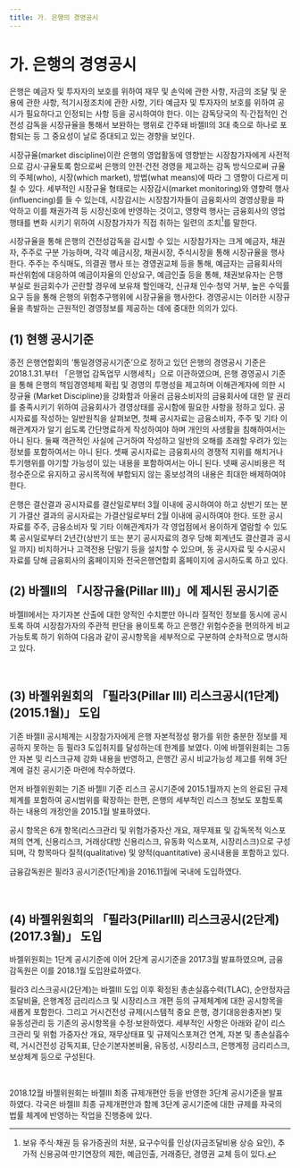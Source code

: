 ```yaml
---
title: 가. 은행의 경영공시
---
```


# 가. 은행의 경영공시


은행은 예금자 및 투자자의 보호를 위하여 재무 및 손익에 관한 사항, 자금의 조달 및 운용에 관한 사항, 적기시정조치에 관한 사항, 기타 예금자 및 투자자의 보호를 위하여 공시가 필요하다고 인정되는 사항 등을 공시하여야 한다. 이는 감독당국의 직·간접적인 건전성 감독을 시장규율을 통해서 보완하는 행위로 간주돼 바젤II의 3대 축으로 하나로 포함되는 등 그 중요성이 날로 증대되고 있는 경향을 보인다.

시장규율(market discipline)이란 은행의 영업활동에 영향받는 시장참가자에게 사전적 으로 감시·규율토록 함으로써 은행의 안전·건전 경영을 제고하는 감독 방식으로써 규율의 주체(who), 시장(which market), 방법(what means)에 따라 그 영향이 다르게 미칠 수 있다. 세부적인 시장규율 형태로는 시장감시(market monitoring)와 영향력 행사 (influencing)를 들 수 있는데, 시장감시는 시장참가자들이 금융회사의 경영상황을 파악하고 이를 채권가격 등 시장신호에 반영하는 것이고, 영향력 행사는 금융회사의 영업행태를 변화 시키기 위하여 시장참가자가 직접 취하는 일련의 조치[^1]를 말한다.

시장규율을 통해 은행의 건전성감독을 감시할 수 있는 시장참가자는 크게 예금자, 채권자, 주주로 구분 가능하며, 각각 예금시장, 채권시장, 주식시장을 통해 시장규율을 행사한다. 주주는 주식매도, 의결권 행사 또는 경영권교체 등을 통해, 예금자는 금융회사의 파산위험에 대응하여 예금이자율의 인상요구, 예금인출 등을 통해, 채권보유자는 은행 부실로 원금회수가 곤란할 경우에 보유채 할인매각, 신규채 인수·청약 거부, 높은 수익률 요구 등을 통해 은행의 위험추구행위에 시장규율을 행사한다. 경영공시는 이러한 시장규율을 촉발하는 근원적인 경영정보를 제공하는 데에 중대한 의의가 있다.

[^1]: 보유 주식·채권 등 유가증권의 처분, 요구수익률 인상(자금조달비용 상승 요인), 추가적 신용공여·만기연장의 제한, 예금인출, 거래중단, 경영권 교체 등이 있다.

## (1) 현행 공시기준
종전 은행연합회의 ‘통일경영공시기준’으로 정하고 있던 은행의 경영공시 기준은 2018.1.31.부터 「은행업 감독업무 시행세칙」으로 이관하였으며, 은행 경영공시 기준을 통해 은행의 책임경영체제 확립 및 경영의 투명성을 제고하며 이해관계자에 의한 시장규율 (Market Discipline)을 강화함과 아울러 금융소비자의 금융회사에 대한 알 권리를 충족시키기 위하여 금융회사가 경영상태를 공시함에 필요한 사항을 정하고 있다. 공시자료를 작성하는 일반원칙을 살펴보면, 첫째 공시자료는 금융소비자, 주주 및 기타 이해관계자가 알기 쉽도록 간단명료하게 작성하여야 하며 개인의 사생활을 침해하여서는 아니 된다. 둘째 객관적인 사실에 근거하여 작성하고 일반의 오해를 초래할 우려가 있는 정보를 포함하여서는 아니 된다. 셋째 공시자료는 금융회사의 경쟁적 지위를 해치거나 투기행위를 야기할 가능성이 있는 내용을 포함하여서는 아니 된다. 넷째 공시비용은 적정수준으로 유지하고 공시목적에 부합되지 않는 홍보성격의 내용은 최대한 배제하여야 한다.

은행은 결산결과 공시자료를 결산일로부터 3월 이내에 공시하여야 하고 상반기 또는 분기 가결산 결과의 공시자료는 가결산일로부터 2월 이내에 공시하여야 한다. 또한 공시 자료를 주주, 금융소비자 및 기타 이해관계자가 각 영업점에서 용이하게 열람할 수 있도록 공시일로부터 2년간(상반기 또는 분기 공시자료의 경우 당해 회계년도 결산결과 공시일 까지) 비치하거나 고객전용 단말기 등을 설치할 수 있으며, 동 공시자료 및 수시공시자료를 당해 금융회사의 홈페이지와 전국은행연합회 홈페이지에 공시하도록 하고 있다.

## (2) 바젤II의 「시장규율(Pillar III)」에 제시된 공시기준
바젤II에서는 자기자본 산출에 대한 양적인 수치뿐만 아니라 질적인 정보를 동시에 공시 토록 하여 시장참가자의 주관적 판단을 용이토록 하고 은행간 위험수준을 편의하게 비교 가능토록 하기 위하여 다음과 같이 공시항목을 세부적으로 구분하여 순차적으로 명시하고 있다.

<GCenterImg src ="/fs/3261_1.png" /><br/>

## (3) 바젤위원회의 「필라3(Pillar III) 리스크공시(1단계)(2015.1월)」 도입
기존 바젤II 공시체계는 시장참가자에게 은행 자본적정성 평가를 위한 충분한 정보를 제공하지 못하는 등 필라3 도입취지를 달성하는데 한계를 보였다. 이에 바젤위원회는 그동안 자본 및 리스크규제 강화 내용을 반영하고, 은행간 공시 비교가능성 제고를 위해 3단계에 걸친 공시기준 마련에 착수하였다.

먼저 바젤위원회는 기존 바젤II 기준 리스크 공시기준에 2015.1월까지 논의 완료된 규제 체계를 포함하여 공시범위를 확장하는 한편, 은행의 세부적인 리스크 정보도 포함토록 하는 내용의 개정안을 2015.1월 발표하였다.

공시 항목은 6개 항목(리스크관리 및 위험가중자산 개요, 재무제표 및 감독목적 익스포져의 연계, 신용리스크, 거래상대방 신용리스크, 유동화 익스포져, 시장리스크)으로 구성되며, 각 항목마다 질적(qualitative) 및 양적(quantitative) 공시내용을 포함하고 있다.

금융감독원은 필라3 공시기준(1단계)을 2016.11월에 국내에 도입하였다.

<GCenterImg src ="/fs/3261_2.png" />
<GCenterImg src ="/fs/3261_3.png" /><br/>

## (4) 바젤위원회의 「필라3(PillarIII) 리스크공시(2단계)(2017.3월)」 도입
바젤위원회는 1단계 공시기준에 이어 2단계 공시기준을 2017.3월 발표하였으며, 금융 감독원은 이를 2018.1월 도입완료하였다.

필라3 리스크공시(2단계)는 바젤III 도입 이후 확정된 총손실흡수력(TLAC), 순안정자금 조달비율, 은행계정 금리리스크 및 시장리스크 개편 등의 규제체계에 대한 공시항목을 새롭게 포함한다. 그리고 거시건전성 규제(시스템적 중요 은행, 경기대응완충자본) 및 유동성관리 등 기존의 공시항목을 수정·보완하였다. 세부적인 사항은 아래와 같이 리스크관리 및 위험 가중자산 개요, 재무상태표 및 규제익스포져간 연계, 자본 및 총손실흡수력, 거시건전성 감독지표, 단순기본자본비율, 유동성, 시장리스크, 은행계정 금리리스크, 보상체계 등으로 구성된다.

<GCenterImg src ="/fs/3261_4.png" /><br/>

2018.12월 바젤위원회는 바젤III 최종 규제개편안 등을 반영한 3단계 공시기준을 발표 하였다. 각국은 바젤III 최종 규제개편안과 함께 3단계 공시기준에 대한 규제를 자국의 법률 체계에 반영하는 작업을 진행중에 있다.
